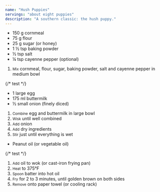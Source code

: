 ```yaml
---
name: "Hush Puppies"
servings: "about eight puppies"
description: "A southern classic: the hush puppy."
---
```


- 150 g cornmeal
- 75 g flour
- 25 g sugar (or honey)
- 1 &frac12; tsp baking powder
- &frac12; tsp salt
- &frac14; tsp cayenne pepper (optional)

1. <small>Mix</small> cornmeal, flour, sugar, baking powder, salt and cayenne pepper in medium bowl

{/* test */}

- 1 large egg
- 175 ml buttermilk
- &frac12; small onion (finely diced)

1. <small>Combine</small> egg and buttermilk in large bowl
1. <small>Wisk</small> until well combined
1. <small>Add</small> onion
1. <small>Add</small> dry ingredients
1. <small>Stir</small> just until everything is wet

- Peanut oil (or vegetable oil)

{/* test */}
1. <small>Add</small> oil to wok (or cast-iron frying pan)
1. <small>Heat</small> to 375&deg;F
1. <small>Spoon</small> batter into hot oil
1. <small>Fry</small> for 2 to 3 minutes, until golden brown on both sides
1. <small>Remove</small> onto paper towel (or cooling rack)

